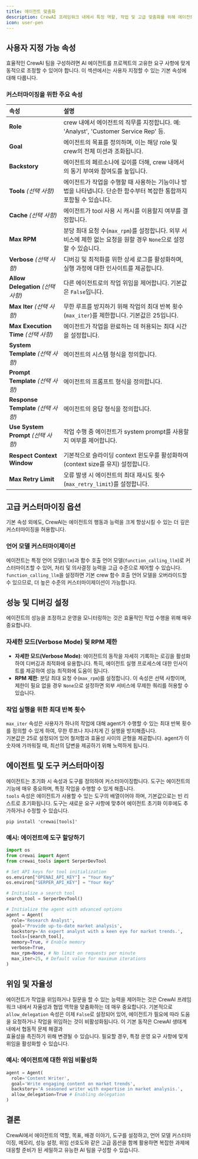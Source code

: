 ```yaml
---
title: 에이전트 맞춤화
description: CrewAI 프레임워크 내에서 특정 역할, 작업 및 고급 맞춤화를 위해 에이전트를 조정하는 종합 가이드입니다.
icon: user-pen
---
```


## 사용자 지정 가능 속성

효율적인 CrewAI 팀을 구성하려면 AI 에이전트를 프로젝트의 고유한 요구 사항에 맞게 동적으로 조정할 수 있어야 합니다. 이 섹션에서는 사용자 지정할 수 있는 기본 속성에 대해 다룹니다.

### 커스터마이징을 위한 주요 속성

| 속성                     | 설명                                                                                                                                                 |
|:-----------------------|:------------------------------------------------------------------------------------------------------------------------------------------------------|
| **Role**              | crew 내에서 에이전트의 직무를 지정합니다. 예: 'Analyst', 'Customer Service Rep' 등.                                                                   |
| **Goal**              | 에이전트의 목표를 정의하며, 이는 해당 role 및 crew의 전체 미션과 조화됩니다.                                                                          |
| **Backstory**         | 에이전트의 페르소나에 깊이를 더해, crew 내에서의 동기 부여와 참여도를 높입니다.                                                                       |
| **Tools** *(선택 사항)*        | 에이전트가 작업을 수행할 때 사용하는 기능이나 방법을 나타냅니다. 단순한 함수부터 복잡한 통합까지 포함될 수 있습니다.                                     |
| **Cache** *(선택 사항)*        | 에이전트가 tool 사용 시 캐시를 이용할지 여부를 결정합니다.                                                                                   |
| **Max RPM**           | 분당 최대 요청 수(`max_rpm`)를 설정합니다. 외부 서비스에 제한 없는 요청을 원할 경우 `None`으로 설정할 수 있습니다.                                  |
| **Verbose** *(선택 사항)*      | 디버깅 및 최적화를 위한 상세 로그를 활성화하며, 실행 과정에 대한 인사이트를 제공합니다.                                                     |
| **Allow Delegation** *(선택 사항)* | 다른 에이전트로의 작업 위임을 제어합니다. 기본값은 `False`입니다.                                                                         |
| **Max Iter** *(선택 사항)*      | 무한 루프를 방지하기 위해 작업의 최대 반복 횟수(`max_iter`)를 제한합니다. 기본값은 25입니다.                                                 |
| **Max Execution Time** *(선택 사항)* | 에이전트가 작업을 완료하는 데 허용되는 최대 시간을 설정합니다.                                                                             |
| **System Template** *(선택 사항)*   | 에이전트의 시스템 형식을 정의합니다.                                                                                                    |
| **Prompt Template** *(선택 사항)*   | 에이전트의 프롬프트 형식을 정의합니다.                                                                                                  |
| **Response Template** *(선택 사항)* | 에이전트의 응답 형식을 정의합니다.                                                                                                      |
| **Use System Prompt** *(선택 사항)* | 작업 수행 중 에이전트가 system prompt를 사용할지 여부를 제어합니다.                                                                     |
| **Respect Context Window**       | 기본적으로 슬라이딩 context 윈도우를 활성화하여(context size를 유지) 설정합니다.                                                          |
| **Max Retry Limit**              | 오류 발생 시 에이전트의 최대 재시도 횟수(`max_retry_limit`)를 설정합니다.                                                                |

## 고급 커스터마이징 옵션

기본 속성 외에도, CrewAI는 에이전트의 행동과 능력을 크게 향상시킬 수 있는 더 깊은 커스터마이징을 허용합니다.

### 언어 모델 커스터마이제이션

에이전트는 특정 언어 모델(`llm`)과 함수 호출 언어 모델(`function_calling_llm`)로 커스터마이즈할 수 있어, 처리 및 의사결정 능력을 고급 수준으로 제어할 수 있습니다.  
`function_calling_llm`을 설정하면 기본 crew 함수 호출 언어 모델을 오버라이드할 수 있으므로, 더 높은 수준의 커스터마이제이션이 가능합니다.

## 성능 및 디버깅 설정

에이전트의 성능을 조정하고 운영을 모니터링하는 것은 효율적인 작업 수행을 위해 매우 중요합니다.

### 자세한 모드(Verbose Mode) 및 RPM 제한

- **자세한 모드(Verbose Mode)**: 에이전트의 동작을 자세히 기록하는 로깅을 활성화하여 디버깅과 최적화에 유용합니다. 특히, 에이전트 실행 프로세스에 대한 인사이트를 제공하여 성능 최적화에 도움이 됩니다.
- **RPM 제한**: 분당 최대 요청 수(`max_rpm`)를 설정합니다. 이 속성은 선택 사항이며, 제한이 필요 없을 경우 `None`으로 설정하면 외부 서비스에 무제한 쿼리를 허용할 수 있습니다.

### 작업 실행을 위한 최대 반복 횟수

`max_iter` 속성은 사용자가 하나의 작업에 대해 agent가 수행할 수 있는 최대 반복 횟수를 정의할 수 있게 하여, 무한 루프나 지나치게 긴 실행을 방지해줍니다.  
기본값은 25로 설정되어 있어 철저함과 효율성 사이의 균형을 제공합니다. agent가 이 숫자에 가까워질 때, 최선의 답변을 제공하기 위해 노력하게 됩니다.

## 에이전트 및 도구 커스터마이징

에이전트는 초기화 시 속성과 도구를 정의하여 커스터마이징합니다. 도구는 에이전트의 기능에 매우 중요하며, 특정 작업을 수행할 수 있게 해줍니다.  
`tools` 속성은 에이전트가 사용할 수 있는 도구의 배열이어야 하며, 기본값으로는 빈 리스트로 초기화됩니다. 도구는 새로운 요구 사항에 맞추어 에이전트 초기화 이후에도 추가하거나 수정할 수 있습니다.

```shell
pip install 'crewai[tools]'
```

### 예시: 에이전트에 도구 할당하기

```python Code
import os
from crewai import Agent
from crewai_tools import SerperDevTool

# Set API keys for tool initialization
os.environ["OPENAI_API_KEY"] = "Your Key"
os.environ["SERPER_API_KEY"] = "Your Key"

# Initialize a search tool
search_tool = SerperDevTool()

# Initialize the agent with advanced options
agent = Agent(
  role='Research Analyst',
  goal='Provide up-to-date market analysis',
  backstory='An expert analyst with a keen eye for market trends.',
  tools=[search_tool],
  memory=True, # Enable memory
  verbose=True,
  max_rpm=None, # No limit on requests per minute
  max_iter=25, # Default value for maximum iterations
)
```

## 위임 및 자율성

에이전트가 작업을 위임하거나 질문을 할 수 있는 능력을 제어하는 것은 CrewAI 프레임워크 내에서 자율성과 협업 역학을 맞춤화하는 데 매우 중요합니다. 기본적으로  
`allow_delegation` 속성은 이제 `False`로 설정되어 있어, 에이전트가 필요에 따라 도움을 요청하거나 작업을 위임하는 것이 비활성화됩니다. 이 기본 동작은 CrewAI 생태계 내에서 협동적 문제 해결과  
효율성을 촉진하기 위해 변경될 수 있습니다. 필요할 경우, 특정 운영 요구 사항에 맞게 위임을 활성화할 수 있습니다.

### 예시: 에이전트에 대한 위임 비활성화

```python Code
agent = Agent(
  role='Content Writer',
  goal='Write engaging content on market trends',
  backstory='A seasoned writer with expertise in market analysis.',
  allow_delegation=True # Enabling delegation
)
```

## 결론

CrewAI에서 에이전트의 역할, 목표, 배경 이야기, 도구를 설정하고, 언어 모델 커스터마이징, 메모리, 성능 설정, 위임 선호도와 같은 고급 옵션을 함께 활용하면 복잡한 과제에 대응할 준비가 된 세밀하고 유능한 AI 팀을 구성할 수 있습니다.